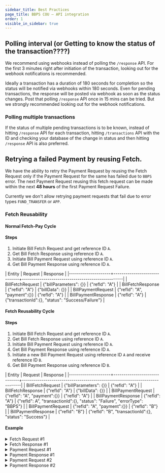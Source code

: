 ```yaml
---
sidebar_title: Best Practices
page_title: BBPS COU — API integration
order: 1
visible_in_sidebar: true
---
```


## Polling interval (or Getting to know the status of the transaction????)

We recommend using webhooks instead of polling the `/response` API. For the first 3 minutes right after initiation of the transaction, looking out for the webhook notifications is recommended.

Ideally a transaction has a duration of 180 seconds for completion so the status will be notified via webhooks within 180 seconds. Even for pending transactions, the response will be posted via webhook as soon as the status changes. Post that polling `/response` API once in 15 mins can be tried. But we strongly recommended looking out for the webhook notifications.


### Polling multiple transactions

If the status of multiple pending transactions is to be known, instead of hitting `/response` API for each transaction, hitting `/transactions` API with the ID and checking your database of the change in status and then hitting `/response` API is also preferred.


## Retrying a failed Payment by reusing Fetch.

We have the ability to retry the Payment Request by reusing the Fetch Request only if the Payment Request for the same has failed due to `BBPS` error. The next Payment Request reusing this fetch request can be made within the next **48 hours** of the first Payment Request Failure.

Currently we don't allow retrying payment requests that fail due to error types `FUND_TRANSFER` or `APP`.

### Fetch Reusability

#### Normal Fetch-Pay Cycle

#### Steps
1. Initiate Bill Fetch Request and get reference ID `A`.
2. Get Bill Fetch Response using reference ID `A`.
3. Initiate Bill Payment Request using reference ID `A`.
4. Get Bill Payment Response using reference ID `A`.

| Entity              | Request                      | Response                                          |
|---------------------+------------------------------+---------------------------------------------------|
| BillFetchRequest    | {"billParameters": {}}       | {"refId": "A"}                                    |
| BillFetchResponse   | {"refId": "A"}               | {"billData": {}}                                  |
| BillPaymentRequest  | {"refId": "A", "payment":{}} | {"refId": "A"}                                    |
| BillPaymentResponse | {"refId": "A"}               | {"transactionId":{}, "status": "Success/Failure"} |



#### Fetch Reusability Cycle

#### Steps
1. Initiate Bill Fetch Request and get reference ID `A`.
2. Get Bill Fetch Response using reference ID `A`.
3. Initiate Bill Payment Request using reference ID `A`.
4. Get Bill Payment Response using reference ID `A`.
5. Initiate a new Bill Payment Request using reference ID `A` and receive reference ID `B`.
6. Get Bill Payment Response using reference ID `B`.

| Entity              | Request                      | Response                                                                    |
|---------------------+------------------------------+-----------------------------------------------------------------------------|
| BillFetchRequest    | {"billParameters": {}}       | {"refId": "A"}                                                              |
| BillFetchResponse   | {"refId": "A"}               | {"billData": {}}                                                            |
| BillPaymentRequest  | {"refId": "A", "payment":{}} | {"refId": "A"}                                                              |
| BillPaymentResponse | {"refId": "A"}               | {"refId": A", "transactionId":{}, "status": "Failure", "errorType": "BBPS"} |
| BillPaymentRequest  | {"refId": "A", "payment":{}} | {"refId": "B"}                                                              |
| BillPaymentResponse | {"refId": "B"}               | {"refId": "B", "transactionId":{}, "status": "Success"}                     |


#### Example

<details>
  <summary>Fetch Request #1</summary>
  ### Request
  ```js
{
    "agent": {
        "channel": "INT",
        "id": "AS01AS02INB519046223",
        "ip": "124.170.23.24",
        "mac": "48-4D-7E-CB-DB-6F"
    },
    "customer": {
        "mobile": "9999999081",
        "billParameters": [
            {
                "name": "a",
                "value": "10"
            },
            {
                "name": "a b",
                "value": "20"
            },
            {
                "name": "a b c",
                "value": "30"
            },
            {
                "name": "a b c d",
                "value": "40"
            },
            {
                "name": "a b c d e",
                "value": "50"
            }
        ]
    },
    "biller": {
        "id": "OTOE00005XXZ43"
    }
}
  ```

### Response

```js
{
    "data": {
        "refId": "CE9U2F9RHQPJICM8SC0G87SZTUR23440700"
    },
    "success": true,
    "traceId": "CE9U2F9RHQPJICM8SC00"
}
```
</details>


<details>
  <summary>Fetch Response #1</summary>
  ### Request
  ```js
{
    "refId": "CE9U2F9RHQPJICM8SC0G87SZTUR23440700"
}
  ```

### Response

```js
{
    "data": {
        "additionalInfo": [
            {
                "name": "a",
                "value": "10"
            },
            {
                "name": "a b",
                "value": "20"
            },
            {
                "name": "a b c",
                "value": "30"
            },
            {
                "name": "a b c d",
                "value": "40"
            }
        ],
        "bill": {
            "amount": 100000,
            "billDate": "2015-06-14",
            "billNumber": "12303",
            "billPeriod": "june",
            "customerName": "BBPS",
            "dueDate": "2015-06-20"
        },
        "billerRefId": "12345676",
        "exactness": "Exact",
        "paymentLimits": [
            {
                "maxLimit": 100000000,
                "minLimit": 1,
                "paymentMode": "Internet Banking",
                "supportsPendingStatus": false
            },
        ],
        "refId": "CE9U2F9RHQPJICM8SC0G87SZTUR23440700",
        "status": "Success"
    },
    "success": true,
    "traceId": "CE9U2H9RHQPJICM8SC20"
}
```
</details>

<details>
  <summary>Payment Request #1</summary>
  ### Request
  ```js
{
    "refId": "CE9U2F9RHQPJICM8SC0G87SZTUR23440700",
    "paymentDetails": {
        "mode": "Credit Card",
        "paymentRefId": "N2001121212344",
        "amount": 100,
        "timestamp": "2020-12-12T13:12:00+05:30"
    }
}
  ```

### Response

```js
{
    "data": {
        "refId": "CE9U2F9RHQPJICM8SC0G87SZTUR23440700"
    },
    "success": true,
    "traceId": "CE9U36PRHQPJICM8SC90"
}
```
</details>

<details>
  <summary>Payment Response #1</summary>
  ### Request
  ```js
{
    "refId": "CE9U2F9RHQPJICM8SC0G87SZTUR23440700"
}
  ```

### Response

```js
{
    "data": {
        "failureReason": {
            "code": "BOU002",
            "message": "TMM001",
            "type": "BBPS"
        },
        "refId": "CE9U2F9RHQPJICM8SC0G87SZTUR23440700",
        "refundDetails": {
            "status": "Success",
            "transactionId": "REFAS012344070238CZWXPJ"
        },
        "status": "Failure",
        "transactionId": "AS012344070238CZWXPJ"
    },
    "success": true,
    "traceId": "CE9U461RHQPJICM8SCGG"
}
```

- Payment was failure due to error type "BBPS".
- Fetch can be reused in the next 48 hours from the Payment Failure timestamp.
</details>

<details>
  <summary>Payment Request #2</summary>
  ### Request
  ```js
{
    "refId": "CE9U2F9RHQPJICM8SC0G87SZTUR23440700",
    "paymentDetails": {
        "mode": "Credit Card",
        "paymentRefId": "N2001121212344",
        "amount": 100000,
        "timestamp": "2020-12-12T13:12:00+05:30"
    }
}
  ```

### Response

```js
{
    "data": {
        "refId": "CE9U4I9RHQPJICM8SCK0303EZUD23440705"
    },
    "success": true,
    "traceId": "CE9U4E9RHQPJICM8SCIG"
}
```

- Provided refId in the Payment Request is the one linked to the Bill fetch (for which the Bill payment was a failure with "BBPS" error).
- A different refID is returned in Payment Response.

</details>

<details>
  <summary>Payment Response #2</summary>
  ### Request
  ```js
{
    "refId": "CE9U4I9RHQPJICM8SCK0303EZUD23440705"
}
  ```

### Response

```js
{
    "data": {
        "billerId": "OTOE00005XXZ43",
        "billerRefId": "12345037",
        "paymentDetails": {
            "amount": 100000,
            "mode": "Credit Card",
            "paymentRefId": "N2001121212344",
            "timestamp": "2020-12-12T13:12:00.000+05:30"
        },
        "refId": "CE9U4I9RHQPJICM8SCK0303EZUD23440705",
        "status": "Success",
        "transactionId": "AS0123440705054WJCMM"
    },
    "success": true,
    "traceId": "CE9U4OHRHQPJICM8SCNG"
}
```
- Using the new refId, we can find the status of the second transaction.

</details>
